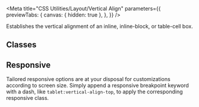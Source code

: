 
<Meta
  title="CSS Utilities/Layout/Vertical Align"
  parameters={{
    previewTabs: {
      canvas: { hidden: true },
    },
  }}
/>

<Banner label="Vertical Align" section="CSS Utilities" color="yellow" puzzle />

<Lead>
  Establishes the vertical alignment of an inline, inline-block, or table-cell box.
</Lead>

## Classes

<CssLayoutVerticalAlign />

## Responsive

Tailored responsive options are at your disposal for customizations according to screen size.
Simply append a responsive breakpoint keyword with a dash, like `tablet:vertical-align-top`, to apply the corresponding responsive class.

<Footer>
  <LinkCards>
    <LinkCard pageTitle="Foundation/Layout" description="The layout defines the skeleton of your page" />
    <LinkCard
      pageTitle="Tokens/Overview"
      description="Design tokens serve as the definitive source for naming and storing design choices."
    />
  </LinkCards>
</Footer>
